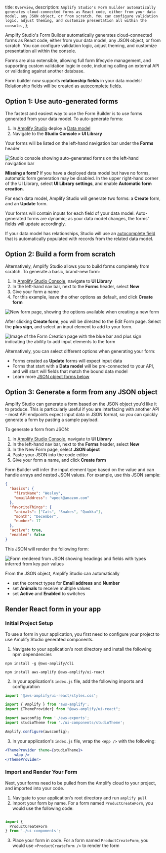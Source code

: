   title: `Overview`,
  description: `Amplify Studio's Form Builder automatically generates cloud-connected forms as React code, either from your data model, any JSON object, or from scratch. You can configure validation logic, adjust theming, and customize presentation all within the console.`,
};

Amplify Studio's Form Builder automatically generates cloud-connected forms as React code, either from your data model, any JSON object, or from scratch. You can configure validation logic, adjust theming, and customize presentation all within the console. 

Forms are also extensible, allowing full form lifecycle management, and supporting custom validation logic in code, including calling an external API or validating against another database.

<Callout warning>

Form builder now supports **relationship fields** in your data models! Relationship fields will be created as [autocomplete fields](https://ui.docs.amplify.aws/react/components/autocomplete). 

</Callout>

## Option 1: Use auto-generated forms

The fastest and easiest way to use the Form Builder is to use forms generated from your data model. To auto-generate forms:

1. In [Amplify Studio](/console/adminui/start/#logging-in-and-creating-an-app) deploy a [Data model](/console/data/data-model/) 
2. Navigate to the **Studio Console > UI Library**

Your forms will be listed on the left-hand navigation bar under the **Forms** header

![Studio console showing auto-generated forms on the left-hand navigation bar](/images/console/formbuilder/overview1.png)

<Callout info>

**Missing a form?** If you have a deployed data model but have no forms, automatic form generation may be disabled. In the upper right-hand corner of the UI Library, select **UI Library settings**, and enable **Automatic form creation**.

</Callout>

For each data model, Amplify Studio will generate two forms: a **Create** form, and an **Update** form. 

Your forms will contain inputs for each field of your data model. Auto-generated forms are dynamic; as your data model changes, the forms' fields will update accordingly.

If your data model has relationships, Studio will use an [autocomplete field](https://ui.docs.amplify.aws/react/components/autocomplete) that is automatically populated with records from the related data model. 

## Option 2: Build a form from scratch

Alternatively, Amplify Studio allows you to build forms completely from scratch. To generate a basic, brand-new form:

1. In [Amplify Studio Console](/console/adminui/start/#logging-in-and-creating-an-app), navigate to **UI Library**
2. In the left-hand nav bar, next to the **Forms** header, select **New**
3. Give your form a name
4. For this example, leave the other options as default, and click **Create form**

![New form page, showing the options available when creating a new form](/images/console/formbuilder/overview2.png)

After clicking **Create form**, you will be directed to the Edit Form page. Select the **plus sign**, and select an input element to add to your form. 

![Image of the Form Creation page with the blue bar and plus sign indicating the ability to add input elements to the form](/images/console/formbuilder/overview3.png)

Alternatively, you can select different options when generating your form:
- Forms created as **Update** forms will expect input data
- Forms that start with a **Data model** will be pre-connected to your API, and will start will fields that match the bound data model
- Learn more [JSON object forms below](#option-3-generate-a-form-from-json)

## Option 3: Generate a form from any JSON object

Amplify Studio can generate a form based on the JSON object you'd like it to produce. This is particularly useful if you are interfacing with another API - most API endpoints expect input data in JSON format, so you can quickly generate a form by pasting a sample payload. 

To generate a form from JSON:

1. In [Amplify Studio Console](/console/adminui/start/#logging-in-and-creating-an-app), navigate to **UI Library**
2. In the left-hand nav bar, next to the **Forms** header, select **New**
3. In the New Form page, select **JSON object**
4. Paste your JSON into the code editor
5. Give your form a name, and click **Create form**

Form Builder will infer the input element type based on the value and can handle arrays and nested JSON values. For example, use this JSON sample:

```json
{
  "basics": {
    "firstName": "Wesley",
    "emailAddress": "wpeck@amazon.com"
  },
  "favoriteThings": {
    "animals": ["Cats", "Snakes", "Quokka"],
    "month": "December",
    "number": 17
  },
  "active": true,
  "enabled": false
}
```

This JSON will render the following form:

![Form rendered from JSON showing headings and fields with types inferred from key pair values](/images/console/formbuilder/overview6.png)

From the JSON object, Amplify Studio can automatically
- set the correct types for **Email address** and **Number**
- set **Animals** to receive multiple values
- set **Active** and **Enabled** to switches

## Render React form in your app

### Initial Project Setup

To use a form in your application, you first need to configure your project to use Amplify Studio generated components. 

1. Navigate to your application's root directory and install the following npm dependencies

```
npm install -g @aws-amplify/cli
```

```
npm install aws-amplify @aws-amplify/ui-react
```

2. In your application's `index.js` file, add the following imports and configuration

```jsx
import '@aws-amplify/ui-react/styles.css';

import { Amplify } from 'aws-amplify';
import {ThemeProvider} from "@aws-amplify/ui-react";

import awsconfig from './aws-exports';
import studioTheme from './ui-components/studioTheme';

Amplify.configure(awsconfig);
```
3. In your application's `index.js` file, wrap the `<App />` with the following:

```jsx
<ThemeProvider theme={studioTheme}>
    <App />
</ThemeProvider>
```

### Import and Render Your Form

Next, your forms need to be pulled from the Amplify cloud to your project, and imported into your code. 

1. Navigate to your application's root directory and run `amplify pull`
2. Import your form by name. For a form named `ProductCreateForm`, you would use the following code:

```jsx

import { 
  ProductCreateForm 
} from './ui-components';

```

3. Place your form in code. For a form named `ProductCreateForm`, you would use `<ProductCreateForm />` to render the form
